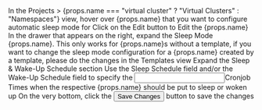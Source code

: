 
<Flow id="sleep-automatic-constraint-schedule-ui">
  <Step>
    In the <NavStep>Projects > {props.name === "virtual cluster" ? "Virtual Clusters" : "Namespaces"}</NavStep> view, hover over {props.name} that you want to configure automatic sleep mode for
  </Step>
  <Step>
    Click on the <Label>Edit</Label> button to <Label>Edit</Label> the {props.name}
  </Step>
  <Step>
    In the drawer that appears on the right, expand the <Expander>Sleep Mode</Expander> {props.name}. This only works for {props.name}s without a template, if you want to change the sleep mode configuration for a {props.name} created by a template, please do the changes in the Templates view
  </Step>
  <Step>
    Expand the <Expander>Sleep & Wake-Up Schedule</Expander> section
  </Step>
  <Step>
    Use the <Label>Sleep Schedule</Label> field and/or the <Label>Wake-Up Schedule</Label> field to specify the <Input>Cronjob Times</Input> when the respective {props.name} should be put to sleep or woken up
  </Step>
  <Step>
    On the very bottom, click the <Button>Save Changes</Button> button to save the changes
  </Step>
</Flow>